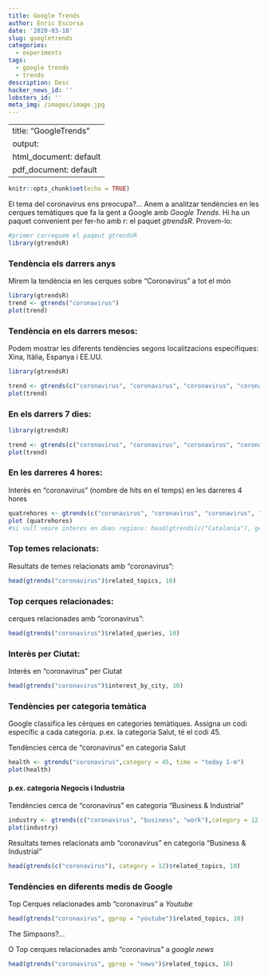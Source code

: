 ```yaml
---
title: Google Trends
author: Enric Escorsa
date: '2020-03-18'
slug: googletrends
categories:
  - experiments
tags: 
  - google trends
  - trends
description: Desc
hacker_news_id: ''
lobsters_id: ''
meta_img: /images/image.jpg
---
```


---
title: "GoogleTrends"
output:
  html_document: default
  pdf_document: default
---

```r
knitr::opts_chunk$set(echo = TRUE)
```

El tema del coronavirus ens preocupa?... Anem a analitzar tendències en les cerques temàtiques que fa la gent a  Google amb _Google Trends_. Hi ha un paquet convenient per fer-ho amb r: el paquet _gtrendsR_. Provem-lo:

```r
#primer carreguem el paqeut gtrendsR
library(gtrendsR)
```


### Tendència els darrers anys 

Mirem la tendència en les cerques sobre "Coronavirus" a tot el món

```r
library(gtrendsR)
trend <- gtrends("coronavirus")
plot(trend)
```


### Tendència en els darrers mesos:

Podem mostrar les diferents tendències segons localitzacions específiques: Xina, Itàlia, Espanya i EE.UU.
 
```r

library(gtrendsR)

trend <- gtrends(c("coronavirus", "coronavirus", "coronavirus", "coronavirus"), time = "today 1-m", geo = c("CN", "IT", "ES", "US"))
plot(trend)

```


### En els darrers 7 dies:

```r

library(gtrendsR)

trend <- gtrends(c("coronavirus", "coronavirus", "coronavirus", "coronavirus"), time = "now 7-d", geo = c("CN", "IT", "ES", "US"))
plot(trend)
```

### En les darreres 4 hores:

Interès en "coronavirus" (nombre de hits en el temps) en les darreres 4 hores
```r

quatrehores <- gtrends(c("coronavirus", "coronavirus", "coronavirus", "coronavirus"), time = "now 4-H", geo = c("CN", "IT", "ES", "US"))
plot (quatrehores)
#si vull veure interes en dues regions: head(gtrends(c("Catalonia"), geo = c("GB", "US"))$interest_over_time)
```

### Top temes relacionats:

Resultats de temes relacionats amb "coronavirus":
```r
head(gtrends("coronavirus")$related_topics, 10)
```

### Top cerques relacionades:

cerques relacionades amb "coronavirus":
```r
head(gtrends("coronavirus")$related_queries, 10)
```


### Interès per Ciutat:

Interès en "coronavirus" per Ciutat
```r
head(gtrends("coronavirus")$interest_by_city, 10)
```


### Tendències per categoria temàtica

Google classifica les cèrques en categories temàtiques.
Assigna un codi específic a cada categoria.
p.ex. la categoria Salut, té el codi 45.

Tendències cerca de "coronavirus" en categoria Salut
```r
health <- gtrends("coronavirus",category = 45, time = "today 1-m")
plot(health)
```

#### p.ex. categoria Negocis i Industria

Tendències cerca de "coronavirus" en categoria "Business & Industrial"
```r
industry <- gtrends(c("coronavirus", "business", "work"),category = 12, time = "today 1-m" )
plot(industry)
```



Resultats temes relacionats amb "coronavirus" en categoria "Business & Industrial"
```r
head(gtrends(c("coronavirus"), category = 12)$related_topics, 10)
```



### Tendències en diferents medis de Google

Top Cerques relacionades amb "coronavirus" a _Youtube_
```r
head(gtrends("coronavirus", gprop = "youtube")$related_topics, 10) 
```

The Simpsons?...

O Top cerques relacionades amb "coronavirus" a _google news_
```r
head(gtrends("coronavirus", gprop = "news")$related_topics, 10) 
```

